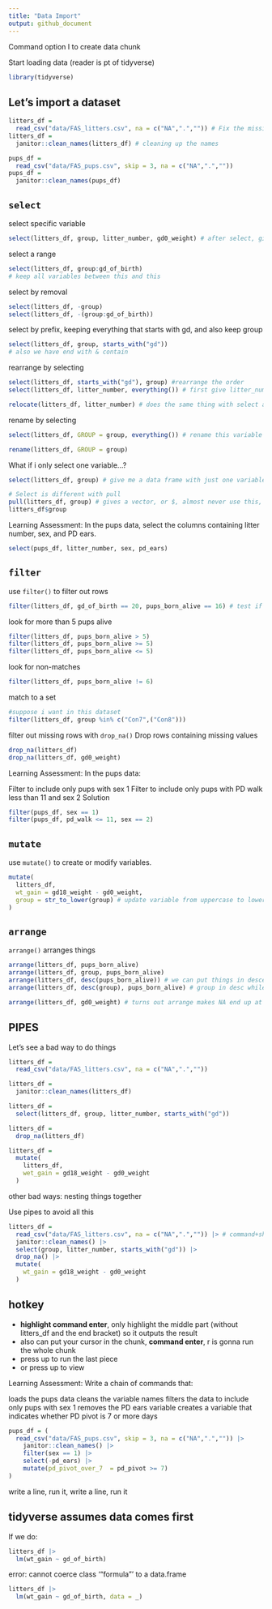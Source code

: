 ```yaml
---
title: "Data Import"
output: github_document
---
```

Command option I to create data chunk

Start loading data (reader is pt of tidyverse)
```r
library(tidyverse)
```

## Let's import a dataset
```r
litters_df = 
  read_csv("data/FAS_litters.csv", na = c("NA",".","")) # Fix the missingness
litters_df = 
  janitor::clean_names(litters_df) # cleaning up the names

pups_df = 
  read_csv("data/FAS_pups.csv", skip = 3, na = c("NA",".",""))
pups_df = 
  janitor::clean_names(pups_df)

```

## `select`
select specific variable
```r
select(litters_df, group, litter_number, gd0_weight) # after select, gives a data frame with only these variables
```

select a range
```r
select(litters_df, group:gd_of_birth)
# keep all variables between this and this
```

select by removal
```r
select(litters_df, -group)
select(litters_df, -(group:gd_of_birth))
```

select by prefix, keeping everything that starts with gd, and also keep group
```r
select(litters_df, group, starts_with("gd"))
# also we have end with & contain
```

rearrange by selecting
```r
select(litters_df, starts_with("gd"), group) #rearrange the order
select(litters_df, litter_number, everything()) # first give litter_number and then everything else

relocate(litters_df, litter_number) # does the same thing with select and everything
```

rename by selecting
```r
select(litters_df, GROUP = group, everything()) # rename this variable 

rename(litters_df, GROUP = group)
```


What if i only select one variable...?
```r
select(litters_df, group) # give me a data frame with just one variable 

# Select is different with pull
pull(litters_df, group) # gives a vector, or $, almost never use this, keep everything in data frame
litters_df$group
```

Learning Assessment: In the pups data, select the columns containing litter number, sex, and PD ears.
```r
select(pups_df, litter_number, sex, pd_ears)
```

## `filter`

use `filter()` to filter out rows
```r
filter(litters_df, gd_of_birth == 20, pups_born_alive == 16) # test if value = 20, keeps those returned true, others filtered out
```

look for more than 5 pups alive
```r
filter(litters_df, pups_born_alive > 5)
filter(litters_df, pups_born_alive >= 5)
filter(litters_df, pups_born_alive <= 5)
```

look for non-matches
```r
filter(litters_df, pups_born_alive != 6)
```

match to a set
```r
#suppose i want in this dataset
filter(litters_df, group %in% c("Con7",("Con8")))
```

filter out missing rows with `drop_na()`
Drop rows containing missing values
```r
drop_na(litters_df)
drop_na(litters_df, gd0_weight)
```



Learning Assessment: In the pups data:

Filter to include only pups with sex 1
Filter to include only pups with PD walk less than 11 and sex 2
Solution
```r
filter(pups_df, sex == 1)
filter(pups_df, pd_walk <= 11, sex == 2)
```

## `mutate`
 use `mutate()` to create or modify variables. 
```r
mutate(
  litters_df,
  wt_gain = gd18_weight - gd0_weight,
  group = str_to_lower(group) # update variable from uppercase to lower
)
```
 
## `arrange` 

`arrange()` arranges things
```r
arrange(litters_df, pups_born_alive)
arrange(litters_df, group, pups_born_alive)
arrange(litters_df, desc(pups_born_alive)) # we can put things in descending
arrange(litters_df, desc(group), pups_born_alive) # group in desc while pups in asc

arrange(litters_df, gd0_weight) # turns out arrange makes NA end up at the end
```

## PIPES
 
 Let's see a bad way to do things
```r
litters_df = 
  read_csv("data/FAS_litters.csv", na = c("NA",".",""))

litters_df = 
  janitor::clean_names(litters_df)

litters_df = 
  select(litters_df, group, litter_number, starts_with("gd"))

litters_df = 
  drop_na(litters_df)

litters_df = 
  mutate(
    litters_df,
    wet_gain = gd18_weight - gd0_weight
  )
```
 
other bad ways: 
nesting things together

Use pipes to avoid all this
```r
litters_df = 
  read_csv("data/FAS_litters.csv", na = c("NA",".","")) |> # command+shift+m - pipe operator hotkey
  janitor::clean_names() |> 
  select(group, litter_number, starts_with("gd")) |> 
  drop_na() |> 
  mutate(
    wt_gain = gd18_weight - gd0_weight
  )
```

## hotkey
* **highlight command enter**, only highlight the middle part (without litters_df and the end bracket) so it outputs the result 
* also can put your cursor in the chunk, **command enter**, r is gonna  run the whole chunk
* press up to run the last piece
* or press up to view


Learning Assessment: Write a chain of commands that:

loads the pups data
cleans the variable names
filters the data to include only pups with sex 1
removes the PD ears variable
creates a variable that indicates whether PD pivot is 7 or more days
```r
pups_df = (
  read_csv("data/FAS_pups.csv", skip = 3, na = c("NA",".","")) |> 
    janitor::clean_names() |> 
    filter(sex == 1) |> 
    select(-pd_ears) |> 
    mutate(pd_pivot_over_7  = pd_pivot >= 7)
)
```

write a line, run it, write a line, run it

## tidyverse assumes data comes first

If we do:
```r
litters_df |> 
  lm(wt_gain ~ gd_of_birth)
```
error: cannot coerce class ‘"formula"’ to a data.frame

```r
litters_df |> 
  lm(wt_gain ~ gd_of_birth, data = _)
```

